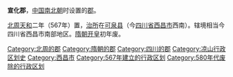 '''宣化郡'''，[[中国|中国]][[南北朝|南北朝]]时设置的[[郡|郡]]。

[[北周|北周]][[天和_(北周)|天和]]二年（567年）置，[[治所|治所]]在[[可泉县|可泉县]]（今[[四川省|四川省]][[西昌市|西昌市]]西南）。辖境相当今四川省西昌市南部地区。[[隋朝|隋朝]][[开皇|开皇]]初年废。 

{{四川行政区划小作品}}
{{DEFAULTSORT:X}}
[[Category:北周的郡|Category:北周的郡]]
[[Category:隋朝的郡|Category:隋朝的郡]]
[[Category:四川的郡|Category:四川的郡]]
[[Category:凉山行政区划史|Category:凉山行政区划史]]
[[Category:西昌市|Category:西昌市]]
[[Category:567年建立的行政区划|Category:567年建立的行政区划]]
[[Category:580年代废除的行政区划|Category:580年代废除的行政区划]]